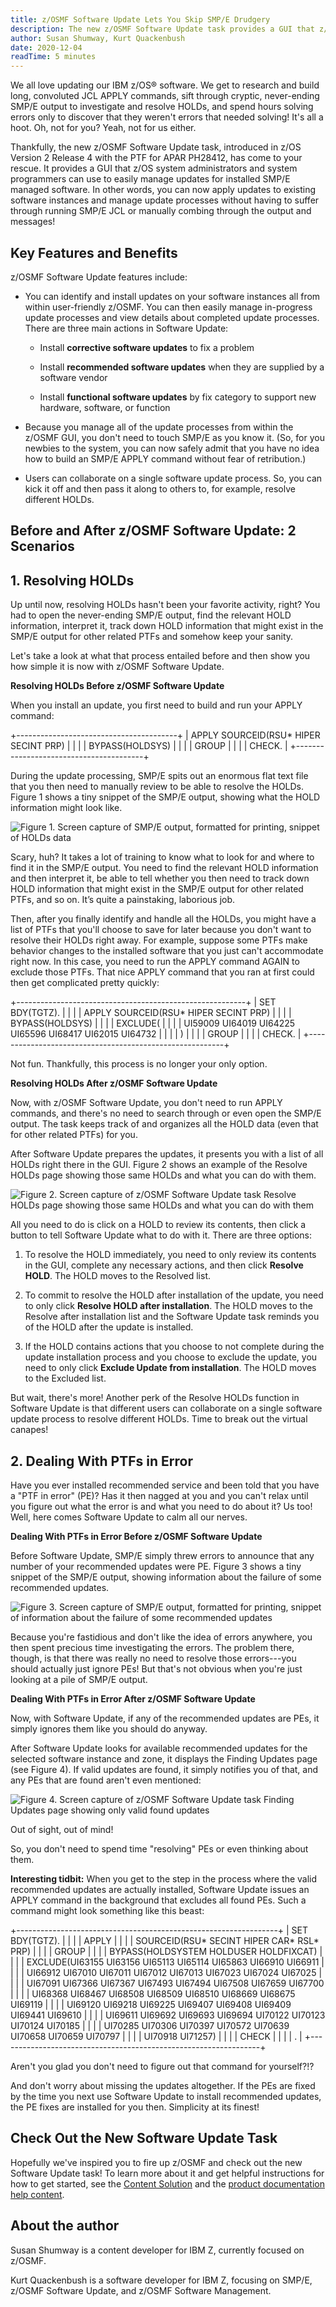 ```yaml
---
title: z/OSMF Software Update Lets You Skip SMP/E Drudgery
description: The new z/OSMF Software Update task provides a GUI that z/OS system administrators and system programmers can use to manage updates for installed SMP/E managed software.
author: Susan Shumway, Kurt Quackenbush
date: 2020-12-04
readTime: 5 minutes
---
```


We all love updating our IBM z/OS® software. We get to research and
build long, convoluted JCL APPLY commands, sift through cryptic,
never-ending SMP/E output to investigate and resolve HOLDs, and spend
hours solving errors only to discover that they weren't errors that
needed solving! It's all a hoot. Oh, not for you? Yeah, not for us
either.

Thankfully, the new z/OSMF Software Update task, introduced in z/OS
Version 2 Release 4 with the PTF for APAR PH28412, has come to your
rescue. It provides a GUI that z/OS system administrators and system
programmers can use to easily manage updates for installed SMP/E managed
software. In other words, you can now apply updates to existing software
instances and manage update processes without having to suffer through
running SMP/E JCL or manually combing through the output and messages!

## Key Features and Benefits

z/OSMF Software Update features include:

-   You can identify and install updates on your software instances all
    from within user-friendly z/OSMF. You can then easily manage
    in-progress update processes and view details about completed update
    processes. There are three main actions in Software Update:

    -   Install **corrective software updates** to fix a problem

    -   Install **recommended software updates** when they are supplied
        by a software vendor

    -   Install **functional software updates** by fix category to
        support new hardware, software, or function

-   Because you manage all of the update processes from within the
    z/OSMF GUI, you don't need to touch SMP/E as you know it. (So, for
    you newbies to the system, you can now safely admit that you have no
    idea how to build an SMP/E APPLY command without fear of
    retribution.)

-   Users can collaborate on a single software update process. So, you
    can kick it off and then pass it along to others to, for example,
    resolve different HOLDs.

## Before and After z/OSMF Software Update: 2 Scenarios

## 1. Resolving HOLDs

Up until now, resolving HOLDs hasn't been your favorite activity, right?
You had to open the never-ending SMP/E output, find the relevant HOLD
information, interpret it, track down HOLD information that might exist
in the SMP/E output for other related PTFs and somehow keep your sanity.

Let's take a look at what that process entailed before and then show you
how simple it is now with z/OSMF Software Update.

**Resolving HOLDs Before z/OSMF Software Update**

When you install an update, you first need to build and run your APPLY
command:

+----------------------------------------+
| APPLY SOURCEID(RSU* HIPER SECINT PRP) |
|                                        |
| BYPASS(HOLDSYS)                        |
|                                        |
| GROUP                                  |
|                                        |
| CHECK.                                 |
+----------------------------------------+

During the update processing, SMP/E spits out an enormous flat text file that you 
then need to manually review to be able to resolve the HOLDs. Figure 1 shows a tiny 
snippet of the SMP/E output, showing what the HOLD information might look like.

![Figure 1. Screen capture of SMP/E output, formatted for printing, snippet of HOLDs data](images/image1.png "Figure 1. Screen capture of SMP/E output, formatted for printing, snippet of HOLDs data")

Scary, huh? It takes a lot of training to know what to look for and where to find it in 
the SMP/E output. You need to find the relevant HOLD information and then interpret it, 
be able to tell whether you then need to track down HOLD information that might exist in 
the SMP/E output for other related PTFs, and so on. It’s quite a painstaking, laborious job.

Then, after you finally identify and handle all the HOLDs, you might
have a list of PTFs that you'll choose to save for later because you
don't want to resolve their HOLDs right away. For example, suppose some
PTFs make behavior changes to the installed software that you just
can't accommodate right now. In this case, you need to run the APPLY
command AGAIN to exclude those PTFs. That nice APPLY command that you
ran at first could then get complicated pretty quickly:

+---------------------------------------------------------+
| SET BDY(TGTZ).                                          |
|                                                         |
| APPLY SOURCEID(RSU* HIPER SECINT PRP)                  |
|                                                         |
| BYPASS(HOLDSYS)                                         |
|                                                         |
| EXCLUDE(                                                |
|                                                         |
| UI59009 UI64019 UI64225 UI65596 UI68417 UI62015 UI64732 |
|                                                         |
| )                                                       |
|                                                         |
| GROUP                                                   |
|                                                         |
| CHECK.                                                  |
+---------------------------------------------------------+

Not fun. Thankfully, this process is no longer your only option.

**Resolving HOLDs After z/OSMF Software Update**

Now, with z/OSMF Software Update, you don't need to run APPLY commands,
and there's no need to search through or even open the SMP/E output. The
task keeps track of and organizes all the HOLD data (even that for other
related PTFs) for you.

After Software Update prepares the updates, it presents you with a list
of all HOLDs right there in the GUI. Figure 2 shows an example of the
Resolve HOLDs page showing those same HOLDs and what you can do with
them.

![Figure 2. Screen capture of z/OSMF Software Update task Resolve HOLDs page showing those same HOLDs and what you can do with them](images/image2.png "Figure 2. Screen capture of z/OSMF Software Update task Resolve HOLDs page showing those same HOLDs and what you can do with them")

All you need to do is click on a HOLD to review its contents, then click
a button to tell Software Update what to do with it. There are three
options:

1.  To resolve the HOLD immediately, you need to only review its
    contents in the GUI, complete any necessary actions, and then click
    **Resolve HOLD**. The HOLD moves to the Resolved list.

2.  To commit to resolve the HOLD after installation of the update, you
    need to only click **Resolve HOLD after installation**. The HOLD
    moves to the Resolve after installation list and the Software Update
    task reminds you of the HOLD after the update is installed.

3.  If the HOLD contains actions that you choose to not complete during
    the update installation process and you choose to exclude the
    update, you need to only click **Exclude Update from installation**.
    The HOLD moves to the Excluded list.

But wait, there's more! Another perk of the Resolve HOLDs function in
Software Update is that different users can collaborate on a single
software update process to resolve different HOLDs. Time to break out
the virtual canapes!

## 2. Dealing With PTFs in Error

Have you ever installed recommended service and been told that you have
a "PTF in error" (PE)? Has it then nagged at you and you can't relax
until you figure out what the error is and what you need to do about it?
Us too! Well, here comes Software Update to calm all our nerves.

**Dealing With PTFs in Error Before z/OSMF Software Update**

Before Software Update, SMP/E simply threw errors to announce that any
number of your recommended updates were PE. Figure 3 shows a tiny
snippet of the SMP/E output, showing information about the failure of
some recommended updates.

![Figure 3. Screen capture of SMP/E output, formatted for printing, snippet of information about the failure of some recommended updates](images/image3.png "Figure 3. Screen capture of SMP/E output, formatted for printing, snippet of information about the failure of some recommended updates")

Because you're fastidious and don't like the idea of errors anywhere,
you then spent precious time investigating the errors. The problem
there, though, is that there was really no need to resolve those
errors---you should actually just ignore PEs! But that's not obvious
when you're just looking at a pile of SMP/E output.

**Dealing With PTFs in Error After z/OSMF Software Update**

Now, with Software Update, if any of the recommended updates are PEs, it
simply ignores them like you should do anyway.

After Software Update looks for available recommended updates for the
selected software instance and zone, it displays the Finding Updates
page (see Figure 4). If valid updates are found, it simply notifies you
of that, and any PEs that are found aren't even mentioned:

![Figure 4. Screen capture of z/OSMF Software Update task Finding Updates page showing only valid found updates](images/image3.png "Figure 4. Screen capture of z/OSMF Software Update task Finding Updates page showing only valid found updates")

Out of sight, out of mind!

So, you don't need to spend time "resolving" PEs or even thinking about
them.

**Interesting tidbit:** When you get to the step in the process where
the valid recommended updates are actually installed, Software Update
issues an APPLY command in the background that excludes all found PEs.
Such a command might look something like this beast:

+-----------------------------------------------------------------+
| SET BDY(TGTZ).                                                  |
|                                                                 |
| APPLY                                                           |
|                                                                 |
| SOURCEID(RSU* SECINT HIPER CAR* RSL* PRP)                    |
|                                                                 |
| GROUP                                                           |
|                                                                 |
| BYPASS(HOLDSYSTEM HOLDUSER HOLDFIXCAT)                          |
|                                                                 |
| EXCLUDE(UI63155 UI63156 UI65113 UI65114 UI65863 UI66910 UI66911 |
|                                                                 |
| UI66912 UI67010 UI67011 UI67012 UI67013 UI67023 UI67024 UI67025 |
|                                                                 |
| UI67091 UI67366 UI67367 UI67493 UI67494 UI67508 UI67659 UI67700 |
|                                                                 |
| UI68368 UI68467 UI68508 UI68509 UI68510 UI68669 UI68675 UI69119 |
|                                                                 |
| UI69120 UI69218 UI69225 UI69407 UI69408 UI69409 UI69441 UI69610 |
|                                                                 |
| UI69611 UI69692 UI69693 UI69694 UI70122 UI70123 UI70124 UI70185 |
|                                                                 |
| UI70285 UI70306 UI70397 UI70572 UI70639 UI70658 UI70659 UI70797 |
|                                                                 |
| UI70918 UI71257)                                                |
|                                                                 |
| CHECK                                                           |
|                                                                 |
| .                                                               |
+-----------------------------------------------------------------+

Aren't you glad you don't need to figure out that command for
yourself?!?

And don't worry about missing the updates altogether. If the PEs are
fixed by the time you next use Software Update to install recommended
updates, the PE fixes are installed for you then. Simplicity at its
finest!

## Check Out the New Software Update Task

Hopefully we've inspired you to fire up z/OSMF and check out the new
Software Update task! To learn more about it and get helpful
instructions for how to get started, see the [Content Solution](https://www.ibm.com/support/z-content-solutions/software-update-zosmf) and the [product documentation help content](https://www.ibm.com/docs/en/zos/2.4.0?topic=software-update-task).

## About the author

Susan Shumway is a content developer for IBM Z, currently focused on z/OSMF. 

Kurt Quackenbush is a software developer for IBM Z, focusing on SMP/E, z/OSMF Software Update, and z/OSMF Software Management.
